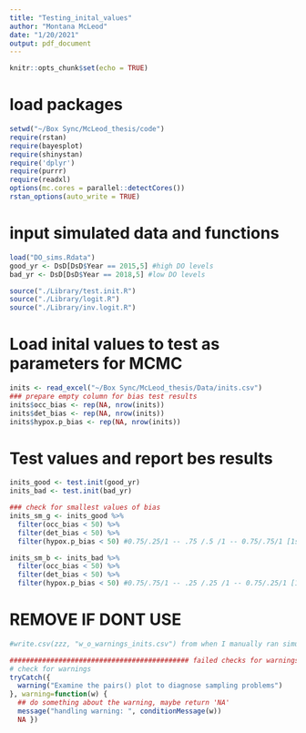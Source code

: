 ```yaml
---
title: "Testing_inital_values"
author: "Montana McLeod"
date: "1/20/2021"
output: pdf_document
---
```


```r
knitr::opts_chunk$set(echo = TRUE)
```

# load packages
```r
setwd("~/Box Sync/McLeod_thesis/code")
require(rstan)
require(bayesplot)
require(shinystan)
require('dplyr')
require(purrr)
require(readxl)
options(mc.cores = parallel::detectCores())
rstan_options(auto_write = TRUE)

```

# input simulated data and functions
```r
load("DO_sims.Rdata")
good_yr <- DsD[DsD$Year == 2015,5] #high DO levels
bad_yr <- DsD[DsD$Year == 2018,5] #low DO levels

source("./Library/test.init.R")
source("./Library/logit.R")
source("./Library/inv.logit.R")
```

# Load inital values to test as parameters for MCMC
```r
inits <- read_excel("~/Box Sync/McLeod_thesis/Data/inits.csv")
### prepare empty column for bias test results
inits$occ_bias <- rep(NA, nrow(inits))
inits$det_bias <- rep(NA, nrow(inits))
inits$hypox.p_bias <- rep(NA, nrow(inits))

```

# Test values and report bes results
```r
inits_good <- test.init(good_yr)
inits_bad <- test.init(bad_yr)

### check for smallest values of bias
inits_sm_g <- inits_good %>% 
  filter(occ_bias < 50) %>% 
  filter(det_bias < 50) %>% 
  filter(hypox.p_bias < 50) #0.75/.25/1 -- .75 /.5 /1 -- 0.75/.75/1 [1st - 2nd - 3rd]

inits_sm_b <- inits_bad %>% 
  filter(occ_bias < 50) %>% 
  filter(det_bias < 50) %>% 
  filter(hypox.p_bias < 50) #0.75/.75/1 -- .25 /.25 /1 -- 0.75/.25/1 [1st - 2nd - 3rd] then .75/.5/1
```

# REMOVE IF DONT USE
```r
#write.csv(zzz, "w_o_warnings_inits.csv") from when I manually ran simulations

############################################ failed checks for warnings ######################################################
# check for warnings
tryCatch({
  warning("Examine the pairs() plot to diagnose sampling problems")
}, warning=function(w) {
  ## do something about the warning, maybe return 'NA'
  message("handling warning: ", conditionMessage(w))
  NA }) 
```


